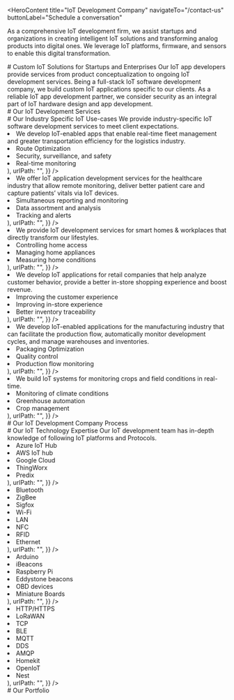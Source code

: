 <HeroContent
  title="IoT Development Company"
  navigateTo="/contact-us"
  buttonLabel="Schedule a conversation"
>
  As a comprehensive IoT development firm, we assist startups and organizations
  in creating intelligent IoT solutions and transforming analog products into
  digital ones. We leverage IoT platforms, firmware, and sensors to enable this
  digital transformation.
</HeroContent>
<ClientCompaniesComponent />

<div className="w-full flex flex-col items-center justify-center text-center">
  # Custom IoT Solutions for Startups and Enterprises Our IoT app developers
  provide services from product conceptualization to ongoing IoT development
  services. Being a full-stack IoT software development company, we build custom
  IoT applications specific to our clients. As a reliable IoT app development
  partner, we consider security as an integral part of IoT hardware design and
  app development.
</div>

<div className="w-full text-center"># Our IoT Development Services</div>

<section className="grid grid-cols-3 gap-10 w-full py-16">
  <section className="w-full col-span-1 cursor-pointer">
    <ServiceCard
      service={{
        id: 1,
        title: "IoT Hardware Design",
        description:
          "We prototype smart IoT devices to assist customers in testing concepts before proceeding to full-scale development. We use IoT sensors and boards to create a gadget prototype.",
        urlPath: "",
      }}
    />
  </section>
  <section className="w-full col-span-1 cursor-pointer">
    <ServiceCard
      service={{
        id: 2,
        title: "IoT Firmware Integration",
        description:
          "We develop and integrate embedded software and firmware (microcontrollers, processors, gateways, sensors) into a host of IoT and M2M devices.",
        urlPath: "",
      }}
    />
  </section>
  <section className="w-full col-span-1 cursor-pointer">
    <ServiceCard
      service={{
        id: 3,
        title: "Mobile Apps for IoT Devices",
        description:
          "We design cross-platform and native mobile apps that facilitate on-the-go access to data captured by smart devices and behave as a remote control for IoT solutions.",
        urlPath: "",
      }}
    />
  </section>
  <section className="w-full col-span-1 cursor-pointer">
    <ServiceCard
      service={{
        id: 4,
        title: "IoT Dashboards",
        description:
          "We help clients configure IoT devices, analyze sensor data via BI tools, manage IoT systems remotely and onsite and display it via responsive dashboards.",
        urlPath: "",
      }}
    />
  </section>
  <section className="w-full col-span-1 cursor-pointer">
    <ServiceCard
      service={{
        id: 5,
        title: "Edge Computing",
        description:
          "We execute edge computing on IoT devices instead of traditional cloud computing to ensure lower latency rates and quicker data offloading time.",
        urlPath: "",
      }}
    />
  </section>
  <section className="w-full col-span-1 cursor-pointer">
    <ServiceCard
      service={{
        id: 6,
        title: "Custom IoT Product Development",
        description:
          "We develop custom IoT software that interacts with smart IoT devices and ensures that software supports the hardware functionality seamlessly.",
        urlPath: "",
      }}
    />
  </section>
</section>

<div className="w-full flex flex-col items-center justify-center text-center">
  # Our Industry Specific IoT Use-cases We provide industry-specific IoT
  software development services to meet client expectations.
</div>

<section className="grid grid-col-2 gap-10 w-full py-16">
  <section className="w-full col-span-1 cursor-pointer">
    <ServiceCard
      service={{
        id: 1,
        title: "Logistics",
        description: (
          <ul>
            <li>
              We develop IoT-enabled apps that enable real-time fleet management
              and greater transportation efficiency for the logistics industry.
            </li>
            <li>Route Optimization</li>
            <li>Security, surveillance, and safety</li>
            <li>Real-time monitoring</li>
          </ul>
        ),
        urlPath: "",
      }}
    />
  </section>
  <section className="w-full col-span-1 cursor-pointer">
    <ServiceCard
      service={{
        id: 2,
        title: "Logistics",
        description: (
          <ul>
            <li>
              We offer IoT application development services for the healthcare
              industry that allow remote monitoring, deliver better patient care
              and capture patients’ vitals via IoT devices.
            </li>
            <li>Simultaneous reporting and monitoring</li>
            <li>Data assortment and analysis</li>
            <li>Tracking and alerts</li>
          </ul>
        ),
        urlPath: "",
      }}
    />
  </section>
  <section className="w-full col-span-1 cursor-pointer">
    <ServiceCard
      service={{
        id: 3,
        title: "Smart Home & Workplace",
        description: (
          <ul>
            <li>
              We provide IoT development services for smart homes & workplaces
              that directly transform our lifestyles.
            </li>
            <li>Controlling home access</li>
            <li>Managing home appliances</li>
            <li>Measuring home conditions</li>
          </ul>
        ),
        urlPath: "",
      }}
    />
  </section>
  <section className="w-full col-span-1 cursor-pointer">
    <ServiceCard
      service={{
        id: 4,
        title: "Retail",
        description: (
          <ul>
            <li>
              We develop IoT applications for retail companies that help analyze
              customer behavior, provide a better in-store shopping experience
              and boost revenue.
            </li>
            <li>Improving the customer experience</li>
            <li>Improving in-store experience</li>
            <li>Better inventory traceability</li>
          </ul>
        ),
        urlPath: "",
      }}
    />
  </section>
  <section className="w-full col-span-1 cursor-pointer">
    <ServiceCard
      service={{
        id: 5,
        title: "Manufacturing",
        description: (
          <ul>
            <li>
              We develop IoT-enabled applications for the manufacturing industry
              that can facilitate the production flow, automatically monitor
              development cycles, and manage warehouses and inventories.
            </li>
            <li>Packaging Optimization</li>
            <li>Quality control</li>
            <li>Production flow monitoring</li>
          </ul>
        ),
        urlPath: "",
      }}
    />
  </section>
  <section className="w-full col-span-1 cursor-pointer">
    <ServiceCard
      service={{
        id: 6,
        title: "Agriculture",
        description: (
          <ul>
            <li>
              We build IoT systems for monitoring crops and field conditions in
              real-time.
            </li>
            <li>Monitoring of climate conditions</li>
            <li>Greenhouse automation</li>
            <li>Crop management</li>
          </ul>
        ),
        urlPath: "",
      }}
    />
  </section>
</section>

<div className="w-full text-center"># Our IoT Development Company Process</div>

<div className="w-full flex flex-col items-center justify-center text-center">
  # Our IoT Technology Expertise Our IoT development team has in-depth knowledge
  of following IoT platforms and Protocols.
</div>

<section className="grid grid-cols-4 gap-10 w-full py-16">
  <section className="w-full col-span-1 cursor-pointer">
    <ServiceCard
      service={{
        id: 1,
        title: "IoT Platforms",
        description: (
          <ul>
            <li>Azure IoT Hub</li>
            <li>AWS IoT hub</li>
            <li>Google Cloud</li>
            <li>ThingWorx</li>
            <li>Predix</li>
          </ul>
        ),
        urlPath: "",
      }}
    />
  </section>
  <section className="w-full col-span-1 cursor-pointer">
    <ServiceCard
      service={{
        id: 2,
        title: "Logistics",
        description: (
          <ul>
            <li>Bluetooth</li>
            <li>ZigBee</li>
            <li>Sigfox</li>
            <li>Wi-Fi</li>
            <li>LAN</li>
            <li>NFC</li>
            <li>RFID</li>
            <li>Ethernet</li>
          </ul>
        ),
        urlPath: "",
      }}
    />
  </section>
  <section className="w-full col-span-1 cursor-pointer">
    <ServiceCard
      service={{
        id: 3,
        title: "Hardware and Sensor",
        description: (
          <ul>
            <li>Arduino</li>
            <li>iBeacons</li>
            <li>Raspberry Pi</li>
            <li>Eddystone beacons</li>
            <li>OBD devices</li>
            <li>Miniature Boards</li>
          </ul>
        ),
        urlPath: "",
      }}
    />
  </section>
  <section className="w-full col-span-1 cursor-pointer">
    <ServiceCard
      service={{
        id: 4,
        title: "Protocols & Standards",
        description: (
          <ul>
            <li>HTTP/HTTPS</li>
            <li>LoRaWAN</li>
            <li>TCP</li>
            <li>BLE</li>
            <li>MQTT</li>
            <li>DDS</li>
            <li>AMQP</li>
            <li>Homekit</li>
            <li>OpenIoT</li>
            <li>Nest</li>
          </ul>
        ),
        urlPath: "",
      }}
    />
  </section>
</section>

<section className="grid grid-cols-3 gap-10 w-full py-16">
  <section className="w-full col-span-1 cursor-pointer">
    <ServiceCard
      service={{
        id: 1,
        image: "/servicesPage/AWSIoTHub.svg",
        title: "AWS IoT",
        description:
          "Using AWS IoT, we connect devices to AWS cloud services to help you monitor, manage and track the plethora of connected devices.",
        urlPath: "",
      }}
    />
  </section>
  <section className="w-full col-span-1 cursor-pointer">
    <ServiceCard
      service={{
        id: 2,
        image: "/servicesPage/GoogleCloud.svg",
        title: "Google Cloud IoT",
        description:
          "We help you build a platform that lets you know when equipment requires maintenance by monitoring its performance with the Google Cloud IoT platform.",
        urlPath: "",
      }}
    />
  </section>
  <section className="w-full col-span-1 cursor-pointer">
    <ServiceCard
      service={{
        id: 3,
        image: "/servicesPage/AzureIoTHub.svg",
        title: "Azure IoT",
        description:
          "We use Azure IoT to enable cloud-to-device connectivity so that you can receive data from your devices and also send policies and commands back to devices.",
        urlPath: "",
      }}
    />
  </section>
</section>

<div className="w-full text-center"># Our Portfolio</div>

<section className="grid grid-cols-3 gap-10 w-full py-16">
  <section className="w-full col-span-1 cursor-pointer">
    <ServiceCard
      service={{
        id: 1,
        image: "/servicesPage/HiAryaImage.webp",
        title: "HiArya",
        description:
          "Our team of IoT, AI, ML, Mechanical, and Electrical experts worked together to create a smart tea maker that enables users to make their recipe from the web interface, mobile app, and machine itself. The combination of IoT and AI resulted in a fully automatic Tea Maker Robot.",
        urlPath: "",
      }}
    />
  </section>
  <section className="w-full col-span-1 cursor-pointer">
    <ServiceCard
      service={{
        id: 2,
        image: "/servicesPage/HiArya.png",
        title: "ETON",
        description:
          "The client required a multi-room audio solution controlled by Android and iOS devices to communicate with multiple speakers without audio latency. They wanted that the app should support local media content, NAS music source, Bluetooth, Airplay and Google Chromecast.",
        urlPath: "",
      }}
    />
  </section>
  <section className="w-full col-span-1 cursor-pointer">
    <ServiceCard
      service={{
        id: 3,
        image: "/servicesPage/Eton.png",
        title: "Audio Design Expert",
        description:
          "Rikki Farr, a veteran in the music industry who has worked with music legends- The Beatles and Jimi Hendrix, is the man behind RIVA WAND speakers. The audio manufacturers engaged us to build an app that could connect the speakers to bestow unrivaled symphonic experience to its users.",
        urlPath: "",
      }}
    />
  </section>
</section>
